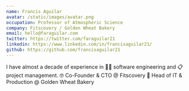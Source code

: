 ```yaml
---
name: Francis Aguilar
avatar: /static/images/avatar.png
occupation: Professor of Atmospheric Science
company: Fitscovery / Golden Wheat Bakery
email: hello@faraguilar.com
twitter: https://twitter.com/faraguilar21
linkedin: https://www.linkedin.com/in/francisaguilar21/
github: https://github.com/francisaguilar21
---
```


I have almost a decade of experience in 👨‍💻 software engineering and 📋 project management.
🤓 Co-Founder & CTO @ Fitscovery
🍞 Head of IT & Production @ Golden Wheat Bakery